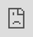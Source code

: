 ```yaml
---
title: "Targeting Dashboards"
output: html_document
---
```


```r
knitr::opts_chunk$set(echo = F, warning = F, message = F)
```


```r
library(tidyverse)
# Sample dataframe with iso2c and country variables
df <- readr::read_csv("https://docs.google.com/spreadsheets/d/e/2PACX-1vTVkw2cJ5IqeOTBKOfBXpDZDftW9g_nlN-ZKdqDK42wvcxZYHbkVBKDsxfB8r7V88RVef3zHIxBbDOw/pub?output=csv") %>% 
  janitor::clean_names() %>%  
  mutate(iso2c = city,
         country = str_to_title(iso2c)) %>% 
      distinct(iso2c, country) %>% 
      drop_na()

# Generate HTML code
html_code <- sprintf('<div id="overlay">
                        <button id="selectButton" style="padding: 10px; border: 1px solid #ccc; border-radius: 5px; font-size: 16px; cursor: pointer;">Select Municipality/Race</button>
                        <select id="iframeSelector" style="display:none; padding: 10px; border: 1px solid #ccc; border-radius: 5px; font-size: 16px; cursor: pointer;">
                          <option value="" disabled selected>Select Municipality/Race</option>
                          %s
                        </select>
                      </div>',
                      paste(sprintf('<option value="%s">%s</option>', df$iso2c, df$country), collapse = "\n"))

# Print the HTML code
shiny::HTML(html_code)

```




<!-- <iframe id="iframeDisplay" style="border:none; position:fixed; top:0; left:0; width:100%; height:100vh;" src='https://favstats.github.io/ys24/artillary.html'></iframe> -->
<iframe id="iframeDisplay" style="border:none; position:fixed; top:0; left:0; width:100%; height:100vh;" src="https://favstats.github.io/ys24/docs/map"></iframe>

<link rel="stylesheet" href="https://cdn.jsdelivr.net/npm/choices.js@9.0.1/public/assets/styles/choices.min.css">
<script src="https://cdn.jsdelivr.net/npm/choices.js@9.0.1/public/assets/scripts/choices.min.js"></script>

<script>
  // Use window.onload to make sure all resources are loaded
  window.onload = function() {
    const selectButton = document.getElementById('selectButton');
    const iframeSelector = document.getElementById('iframeSelector');
    const iframeDisplay = document.getElementById('iframeDisplay');
    
    
    // Set a maximum length for the src attribute
    const maxLength = 100;  // Example length limit

    // Check if the current src length exceeds maxLength and if so, set the default src
    if(iframeDisplay.src.length > maxLength) {
      iframeDisplay.src = 'https://favstats.github.io/ys24/artillary';
    }
    
    if(iframeSelector) {
      // Now we know iframeSelector is present, we can safely initialize Choices
      const choices = new Choices(iframeSelector, {
        searchEnabled: true,
        shouldSort: false,
        itemSelectText: '',
      });
    
      selectButton.addEventListener('click', function() {
        selectButton.style.display = 'none';
        iframeSelector.style.display = 'block';
      });
    
      iframeSelector.addEventListener('change', function() {
        const selectedOption = iframeSelector.value;
        iframeDisplay.src = `https://favstats.github.io/ys24/docs/${selectedOption}`;
        selectButton.textContent = iframeSelector.options[iframeSelector.selectedIndex].text;
        iframeSelector.style.display = 'none';
        selectButton.style.display = 'block';
      });
    } else {
            
      iframeDisplay.src = `artillary.html`;
      console.error("Can't find the iframeSelector element!");
    }
  };
</script>

<style>
#overlay {
  z-index: 1001; /* Ensure the overlay is above everything else */
}
#selectButton {
  padding: 10px; /* Adjust padding as needed */
  border: 1px solid #ccc;
  border-radius: 5px;
  font-size: 16px; /* Adjust font size as needed */
  cursor: pointer;
  position: absolute;
  top: 10px; /* Adjust top as needed */
  right: 30px; /* Adjust right as needed */
  z-index: 1001; /* Make sure the button is above the overlay */
  min-width: 120px; /* Set a fixed minimum width for the button */
  background-color: #f0f0f0; /* Button background color */
  color: #333; /* Button text color */
  transition: background-color 0.3s, color 0.3s; /* Smooth transition */
}

.choices {
  position: fixed;
  top: 10px; /* Adjust top as needed */
  right: 30px; /* Adjust right as needed */
  z-index: 1001; /* Make sure the dropdown is above the overlay */
  min-width: 300px; /* Set a fixed minimum width for the dropdown */
}
</style>





